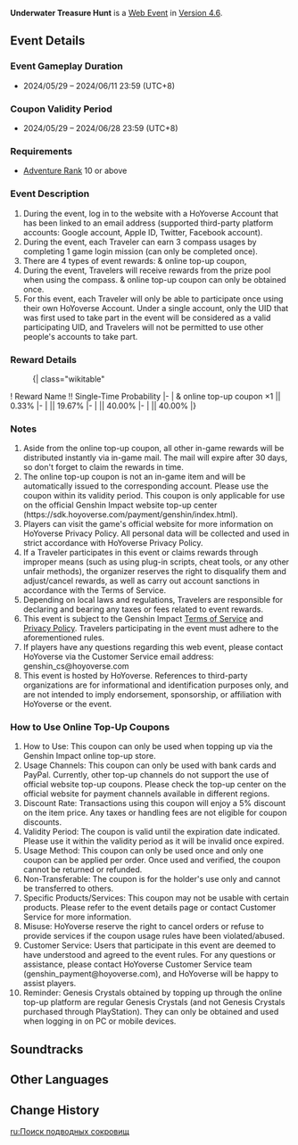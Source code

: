{{About|the Web Event|the Event Card|Underwater Treasure Hunt}}
{{Event
|name              = Underwater Treasure Hunt
|image             = Underwater Treasure Hunt (Web Event).png
|type              = Web
|group             = <!--Flagship/Login/Submission-->
|time_known        = yes
|time_start        = 2024-05-29 00:00:00
|time_start_offset = UTC+8
|time_end          = 2024-06-11 23:59:59
|time_end_offset   = UTC+8
|link              = https://fxtwitter.com/GenshinImpact/status/1795666382677254652
|link2             = https://act.hoyoverse.com/ys/event/e20240514promotion-4h9j6/index.html
|link2name         = Event Page
}}
<!--{{Description|}}-->
'''Underwater Treasure Hunt''' is a [[Web Event]] in [[Version 4.6]].

==Event Details==
===Event Gameplay Duration===
* 2024/05/29 – 2024/06/11 23:59 (UTC+8)

===Coupon Validity Period===
* 2024/05/29 – 2024/06/28 23:59 (UTC+8)

===Requirements===
* [[Adventure Rank]] 10 or above

===Event Description===
# During the event, log in to the website with a HoYoverse Account that has been linked to an email address (supported third-party platform accounts: Google account, Apple ID, Twitter, Facebook account).
# During the event, each Traveler can earn 3 compass usages by completing 1 game login mission (can only be completed once).
# There are 4 types of event rewards: {{Item|Primogem|x=40}} & online top-up coupon, {{Item List|Sanctifying Unction*2;Adventurer's Experience*5;Mora*15,000|mode = sent}}
# During the event, Travelers will receive rewards from the prize pool when using the compass. {{Item|Primogem|x=40}} & online top-up coupon can only be obtained once.
# For this event, each Traveler will only be able to participate once using their own HoYoverse Account. Under a single account, only the UID that was first used to take part in the event will be considered as a valid participating UID, and Travelers will not be permitted to use other people's accounts to take part.

===Reward Details===
:{| class="wikitable"
! Reward Name !! Single-Time Probability
|-
| {{Item|Primogem|x=40}} & online top-up coupon &times;1 || 0.33%
|-
| {{Item|Sanctifying Unction|x=2}} || 19.67%
|-
| {{Item|Adventurer's Experience|x=5}} || 40.00%
|-
| {{Item|Mora|x=15,000}} || 40.00%
|}

===Notes===
# Aside from the online top-up coupon, all other in-game rewards will be distributed instantly via in-game mail. The mail will expire after 30 days, so don't forget to claim the rewards in time.
# The online top-up coupon is not an in-game item and will be automatically issued to the corresponding account. Please use the coupon within its validity period. This coupon is only applicable for use on the official Genshin Impact website top-up center (https://sdk.hoyoverse.com/payment/genshin/index.html).
# Players can visit the game's official website for more information on HoYoverse Privacy Policy. All personal data will be collected and used in strict accordance with HoYoverse Privacy Policy.
# If a Traveler participates in this event or claims rewards through improper means (such as using plug-in scripts, cheat tools, or any other unfair methods), the organizer reserves the right to disqualify them and adjust/cancel rewards, as well as carry out account sanctions in accordance with the Terms of Service.
# Depending on local laws and regulations, Travelers are responsible for declaring and bearing any taxes or fees related to event rewards.
# This event is subject to the Genshin Impact [https://genshin.hoyoverse.com/en/company/terms Terms of Service] and [https://genshin.hoyoverse.com/en/company/privacy Privacy Policy]. Travelers participating in the event must adhere to the aforementioned rules.
# If players have any questions regarding this web event, please contact HoYoverse via the Customer Service email address: genshin_cs@hoyoverse.com
# This event is hosted by HoYoverse. References to third-party organizations are for informational and identification purposes only, and are not intended to imply endorsement, sponsorship, or affiliation with HoYoverse or the event.

===How to Use Online Top-Up Coupons===
# How to Use: This coupon can only be used when topping up via the Genshin Impact online top-up store.
# Usage Channels: This coupon can only be used with bank cards and PayPal. Currently, other top-up channels do not support the use of official website top-up coupons. Please check the top-up center on the official website for payment channels available in different regions.
# Discount Rate: Transactions using this coupon will enjoy a 5% discount on the item price. Any taxes or handling fees are not eligible for coupon discounts.
# Validity Period: The coupon is valid until the expiration date indicated. Please use it within the validity period as it will be invalid once expired.
# Usage Method: This coupon can only be used once and only one coupon can be applied per order. Once used and verified, the coupon cannot be returned or refunded.
# Non-Transferable: The coupon is for the holder's use only and cannot be transferred to others.
# Specific Products/Services: This coupon may not be usable with certain products. Please refer to the event details page or contact Customer Service for more information.
# Misuse: HoYoverse reserve the right to cancel orders or refuse to provide services if the coupon usage rules have been violated/abused.
# Customer Service: Users that participate in this event are deemed to have understood and agreed to the event rules. For any questions or assistance, please contact HoYoverse Customer Service team (genshin_payment@hoyoverse.com), and HoYoverse will be happy to assist players.
# Reminder: Genesis Crystals obtained by topping up through the online top-up platform are regular Genesis Crystals (and not Genesis Crystals purchased through PlayStation). They can only be obtained and used when logging in on PC or mobile devices.
<!--
==Total Rewards==
{{Event Rewards
|item1 = count
|item2 = count
|sort  = item1,item2
}}
-->
==Soundtracks==
{{Soundtracks by Category Table|type=eventgameplay}}

==Other Languages==
{{Other Languages
|en      = Underwater Treasure Hunt
|zhs     = 海底寻宝
|zhs_rm  = Hǎidǐ Xúnbǎo
|zht     = 海底尋寶
|zht_rm  = Hǎidǐ Xúnbǎo
|zh_tl   = 
|ja      = 海底のお宝探し
|ja_rm   = Kaitei no Otakara Sagashi
|ja_tl   = 
|ko      = 해저 보물찾기
|ko_tl   = 
|es      = Búsqueda submarina del tesoro
|es_tl   = Underwater Treasure Hunt
|fr      = Chasse au trésor sous-marine
|fr_tl   = Undersea Treasure Hunt
|ru      = Поиск подводных сокровищ
|ru_tl   = 
|th      = ล่าสมบัติใต้ทะเล
|th_rm   = 
|th_tl   = 
|vi      = Kho Báu Biển Sâu
|vi_tl   = 
|de      = Schatzsuche im Meer
|de_tl   = Treasure Hunt in the Sea
|id      = Pemburuan Harta di Dasar Laut
|id_tl   = Treasure Hunt at the Bottom of the Sea
|pt      = Caça ao Tesouro Submarino
|pt_tl   = 
|tr      = Su Altında Hazine Avı
|tr_tl   = Underwater Treasure Hunt
|it      = In cerca di tesori sommersi
|it_tl   = 
}}

==Change History==
{{Change History|4.6}}

[[ru:Поиск подводных сокровищ]]